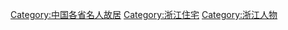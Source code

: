 [[Category:中国各省名人故居|Category:中国各省名人故居]]
[[Category:浙江住宅|Category:浙江住宅]]
[[Category:浙江人物|Category:浙江人物]]